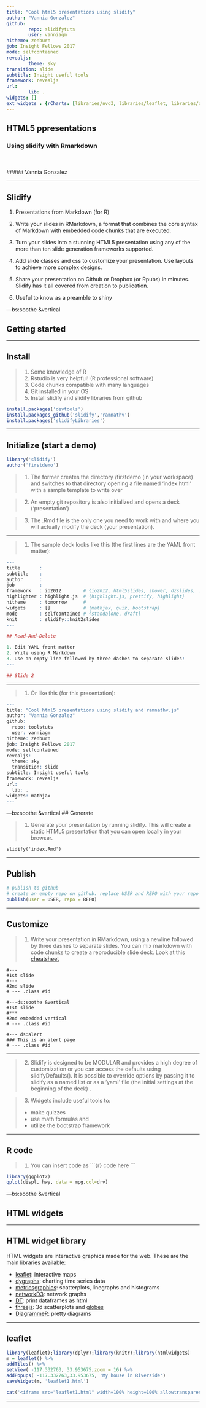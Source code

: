 ```yaml
---
title: "Cool html5 presentations using slidify"
author: "Vannia Gonzalez"
github:
        repo: slidifytuts
        user: vanniagm
hitheme: zenburn
job: Insight Fellows 2017
mode: selfcontained
revealjs:
        theme: sky
transition: slide
subtitle: Insight useful tools
framework: revealjs
url:
        lib: .
widgets: []
ext_widgets : {rCharts: [libraries/nvd3, libraries/leaflet, libraries/dygraphs]}
---
```


## HTML5 ppresentations 

### Using slidify with Rmarkdown
<br><br>
##### Vannia Gonzalez

---


## Slidify 

 1. Presentations from Markdown (for R)
 
 2. Write your slides in RMarkdown, a format that combines the core syntax of Markdown with embedded code chunks that are executed.

 3. Turn your slides into a stunning HTML5 presentation using any of the more than ten slide generation frameworks supported.
 
 4. Add slide classes and css to customize your presentation. Use layouts to achieve more complex designs.
 
 5. Share your presentation on Github or Dropbox (or Rpubs) in minutes. Slidify has it all covered from creation to publication.
 
 6. Useful to know as a preamble to shiny

---bs:soothe &vertical

## Getting started

***

## Install

> 1. Some knowledge of R
> 2. Rstudio is very helpful! (R professional software) 
> 3. Code chunks compatible with many languages
> 4. Git installed in your OS
> 5. Install slidify and slidify libraries from github

```r
install.packages('devtools')
install.packages_github('slidify','ramnathv')
install.packages('slidifyLibraries')
```

***

## Initialize (start a demo)


```r
library('slidify')
author('firstdemo')

```

> 1. The former creates the directory /firstdemo (in your workspace) and switches to that directory opening a file named 'index.html' with a sample template to write over

> 2. An empty git repository is also initialized and opens a deck ('presentation')

>3. The .Rmd file is the only one you need to work with and where you will actually modify the deck (your presentation). 

***
>1. The sample deck looks like this (the first lines are the YAML front matter):

```r
---
title       : 
subtitle    : 
author      : 
job         : 
framework   : io2012        # {io2012, html5slides, shower, dzslides, ...}
highlighter : highlight.js  # {highlight.js, prettify, highlight}
hitheme     : tomorrow      # 
widgets     : []            # {mathjax, quiz, bootstrap}
mode        : selfcontained # {standalone, draft}
knit        : slidify::knit2slides
---

## Read-And-Delete

1. Edit YAML front matter
2. Write using R Markdown
3. Use an empty line followed by three dashes to separate slides!
--- 

## Slide 2
```
***

>1. Or like this (for this presentation):

```r
---
title: "Cool html5 presentations using slidify and ramnathv.js"
author: "Vannia Gonzalez"
github:
  repo: toolstuts
  user: vanniagm
hitheme: zenburn
job: Insight Fellows 2017
mode: selfcontained
revealjs:
  theme: sky
  transition: slide
subtitle: Insight useful tools
framework: revealjs
url:
  lib: .
widgets: mathjax
---

```


---bs:soothe &vertical
## Generate


>1. Generate your presentation by running slidify. This will create a static HTML5 presentation that you can open locally in your browser.

```r,evaluate=FALSE
slidify('index.Rmd')

```
***

## Publish

```r
# publish to github
# create an empty repo on github. replace USER and REPO with your repo details
publish(user = USER, repo = REPO) 
```

***

## Customize

>1. Write your presentation in RMarkdown, using a newline followed by three dashes to separate slides. You can mix markdown with code chunks to create a reproducible slide deck. Look at this [cheatsheet](https://www.rstudio.com/wp-content/uploads/2015/02/rmarkdown-cheatsheet.pdf)

```
#---
#1st slide
#---
#2nd slide
# --- .class #id

#---ds:soothe &vertical
#1st slide
#***
#2nd embedded vertical 
# --- .class #id

#--- ds:alert
### This is an alert page
# --- .class #id

```

***

> 2. Slidify is designed to be MODULAR and provides a high degree of customization or you can access the defaults using slidifyDefaults(). It is possible to override options by passing it to slidify as a named list or as a 'yaml' file (the initial settings at the beginning of the deck) .

> 3. Widgets include useful tools to: 
        - make quizzes
        - use math formulas and
        - utilize the bootstrap framework



--- 


## R code

>1. You can insert code  as \`\`\`{r}  code here  \`\`\`  

```r
library(ggplot2)
qplot(displ, hwy, data = mpg,col=drv)
```


---bs:soothe &vertical

## HTML widgets

---

## HTML widget library

HTML widgets are interactive graphics made for the web. These are the main libraries available:

- [leaflet](https://rstudio.github.io/leaflet/): interactive maps
- [dygraphs](https://rstudio.github.io/dygraphs/): charting time series data
- [metricsgraphics](http://www.htmlwidgets.org/showcase_metricsgraphics.html): scatterplots, linegraphs and histograms
- [networkD3](http://christophergandrud.github.io/networkD3/): network graphs
- [DT](https://rstudio.github.io/DT/): print dataframes as html
- [threejs](http://www.htmlwidgets.org/showcase_threejs.html): 3d scatterplots and [globes](https://www.chromeexperiments.com/globe)
- [DiagrammeR](http://rich-iannone.github.io/DiagrammeR/): pretty diagrams


---

## leaflet

```r
library(leaflet);library(dplyr);library(knitr);library(htmlwidgets)
m = leaflet() %>% 
addTiles() %>%
setView( -117.332763, 33.953675,zoom = 16) %>%
addPopups( -117.332763,33.953675, 'My house in Riverside')
saveWidget(m, 'leaflet1.html')
```

```r
cat('<iframe src="leaflet1.html" width=100% height=100% allowtransparency="true"> </iframe>')
```

---


